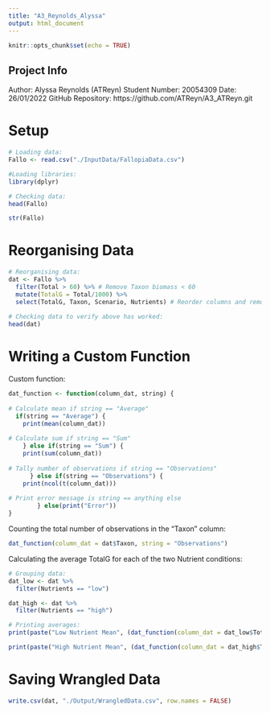 ```yaml
---
title: "A3_Reynolds_Alyssa"
output: html_document
---
```


```r
knitr::opts_chunk$set(echo = TRUE)
```

## Project Info

Author: Alyssa Reynolds (ATReyn)
Student Number: 20054309
Date: 26/01/2022
GitHub Repository: https://github.com/ATReyn/A3_ATReyn.git

# Setup
```r

# Loading data:
Fallo <- read.csv("./InputData/FallopiaData.csv")

#Loading libraries:
library(dplyr)

# Checking data:
head(Fallo)

str(Fallo)


```

# Reorganising Data

```r

# Reorganising data:
dat <- Fallo %>% 
  filter(Total > 60) %>% # Remove Taxon biomass < 60
  mutate(TotalG = Total/1000) %>% 
  select(TotalG, Taxon, Scenario, Nutrients) # Reorder columns and remove unnecessary columns
  
# Checking data to verify above has worked:
head(dat)

```

# Writing a Custom Function

Custom function:
```r

dat_function <- function(column_dat, string) {
  
# Calculate mean if string == "Average"
  if(string == "Average") { 
    print(mean(column_dat)) 
  
# Calculate sum if string == "Sum"    
    } else if(string == "Sum") {
    print(sum(column_dat)) 
  
# Tally number of observations if string == "Observations"
      } else if(string == "Observations") {
    print(ncol(t(column_dat)))
  
# Print error message is string == anything else        
        } else(print("Error"))
}


```

Counting the total number of observations in the "Taxon" column:
```r

dat_function(column_dat = dat$Taxon, string = "Observations")


```

Calculating the average TotalG for each of the two Nutrient conditions:
```r
# Grouping data:
dat_low <- dat %>% 
  filter(Nutrients == "low")

dat_high <- dat %>% 
  filter(Nutrients == "high") 

# Printing averages:
print(paste("Low Nutrient Mean", (dat_function(column_dat = dat_low$TotalG, string = "Average"))))

print(paste("High Nutrient Mean", (dat_function(column_dat = dat_high$TotalG, string = "Average"))))


```

# Saving Wrangled Data
```r

write.csv(dat, "./Output/WrangledData.csv", row.names = FALSE)


```














